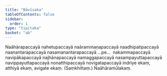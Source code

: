 ```yaml
---
title: "Bāvīsaka"
tableOfContents: false
sidebar:
  order: 1
type: "tipitaka"
basket: "ab"
---
```



<DynamicBreadcrumb />

<Paragraph number="1752">
Naāhārapaccayā nahetupaccayā naārammaṇapaccayā naadhipatipaccayā naanantarapaccayā nasamanantarapaccayā …pe…  nakammapaccayā navipākapaccayā najhānapaccayā namaggapaccayā nasampayuttapaccayā navippayuttapaccayā nonatthipaccayā novigatapaccayā indriye ekaṃ, atthiyā ekaṃ, avigate ekaṃ. (Saṃkhittaṃ.)

</Paragraph>

<Paragraph number="1753" type="center">
Naāhāramūlakaṃ.
</Paragraph>